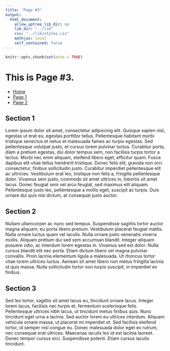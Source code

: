 ```yaml
---
title: "Page #3"
output: 
  html_document:
    allow_uptree_lib_dir: no
    lib_dir: "../lib"
    css: "../lib/styles.css"
    mathjax: local
    self_contained: false
---
```


```r
knitr::opts_chunk$set(echo = TRUE)
```

# This is Page #3.

* [Home](../index.html)
* [Page 1](../node-01/index.html)
* [Page 2](../node-02/index.html)

## Section 1

Lorem ipsum dolor sit amet, consectetur adipiscing elit. Quisque sapien nisl, egestas ut erat eu, egestas porttitor tellus. Pellentesque habitant morbi tristique senectus et netus et malesuada fames ac turpis egestas. Sed pellentesque volutpat justo, et cursus lorem pulvinar luctus. Curabitur porta, diam a pretium egestas, dui dolor tempus sem, non facilisis turpis tortor a lectus. Morbi nec enim aliquam, eleifend libero eget, efficitur quam. Fusce dapibus elit vitae tellus hendrerit tristique. Donec felis elit, gravida non orci consectetur, finibus sollicitudin justo. Curabitur imperdiet pellentesque elit ac ultricies. Vestibulum erat leo, tristique non felis a, fringilla pellentesque dolor. Vivamus sem justo, commodo sit amet ultrices in, lobortis sit amet lacus. Donec feugiat sem vel arcu feugiat, sed maximus elit aliquam. Pellentesque justo leo, pellentesque a mollis eget, suscipit ac turpis. Duis ornare dui quis nisi dictum, at consequat justo auctor.

## Section 2

Nullam ullamcorper ac nunc sed tempus. Suspendisse sagittis tortor auctor magna aliquam, eu porta libero pretium. Vestibulum placerat feugiat mattis. Nulla ornare luctus quam vel iaculis. Nulla ornare justo venenatis viverra mollis. Aliquam pretium dui sed sem accumsan blandit. Integer aliquam posuere odio, ac interdum lorem egestas in. Vivamus sed est dolor. Nulla cursus blandit elit nec porta. Etiam dictum libero vel magna pulvinar convallis. Proin lacinia elementum ligula a malesuada. Ut rhoncus tortor vitae lorem ultrices luctus. Aenean sit amet libero non metus fringilla lacinia id quis massa. Nulla sollicitudin tortor non turpis suscipit, in imperdiet ex finibus.

## Section 3

Sed leo tortor, sagittis sit amet lacus eu, tincidunt ornare lacus. Integer lorem lacus, facilisis nec turpis et, fermentum scelerisque felis. Pellentesque ultrices nibh lacus, ut tincidunt metus finibus quis. Nunc tincidunt eget urna a lacinia. Sed auctor lorem eu ultrices interdum. Aliquam vehicula ornare massa, ut placerat mi imperdiet et. Sed facilisis eleifend tortor, id semper nisl congue eu. Donec malesuada dolor eget ex rutrum, nec consequat erat ultrices. Maecenas iaculis leo id est lacinia laoreet. Donec tempor cursus orci. Suspendisse potenti. Etiam cursus iaculis tincidunt.

